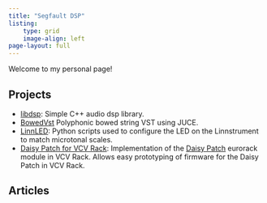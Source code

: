 ```yaml
---
title: "Segfault DSP"
listing:
    type: grid
    image-align: left
page-layout: full
---
```


Welcome to my personal page!

## Projects

- [libdsp](https://github.com/Segfault1602/libdsp): Simple C++ audio dsp library.
- [BowedVst](https://github.com/Segfault1602/BowedVst) Polyphonic bowed string VST using JUCE.
- [LinnLED](https://github.com/Segfault1602/LinnLED): Python scripts used to configure the LED on the Linnstrument to match microtonal scales.
- [Daisy Patch for VCV Rack](https://github.com/Segfault1602/vcv_daisypatch): Implementation of the [Daisy Patch](https://www.electro-smith.com/daisy/patch) eurorack module in VCV Rack. Allows easy prototyping of firmware for the Daisy Patch in VCV Rack.

## Articles


